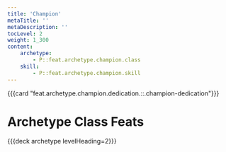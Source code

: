 ```yaml
---
title: 'Champion'
metaTitle: ''
metaDescription: ''
tocLevel: 2
weight: 1_300
content:
    archetype:
        - P::feat.archetype.champion.class
    skill:
        - P::feat.archetype.champion.skill
---
```


{{{card "feat.archetype.champion.dedication.::.champion-dedication"}}}

# Archetype Class Feats

{{{deck archetype levelHeading=2}}}
